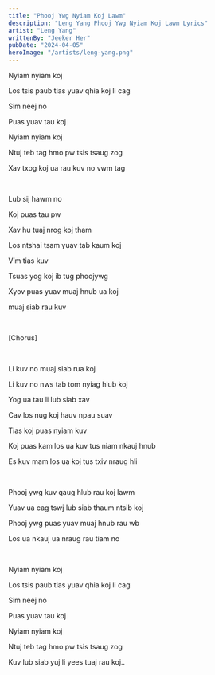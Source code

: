 ```yaml
---
title: "Phooj Ywg Nyiam Koj Lawm"
description: "Leng Yang Phooj Ywg Nyiam Koj Lawm Lyrics"
artist: "Leng Yang"
writtenBy: "Jeeker Her"
pubDate: "2024-04-05"
heroImage: "/artists/leng-yang.png"
---
```


Nyiam nyiam koj

Los tsis paub tias yuav qhia koj li cag

Sim neej no

Puas yuav tau koj

Nyiam nyiam koj

Ntuj teb tag hmo pw tsis tsaug zog

Xav txog koj ua rau kuv no vwm tag

<br />

Lub sij hawm no

Koj puas tau pw

Xav hu tuaj nrog koj tham

Los ntshai tsam yuav tab kaum koj

Vim tias kuv

Tsuas yog koj ib tug phoojywg

Xyov puas yuav muaj hnub ua koj

muaj siab rau kuv

<br />

[Chorus]

<br />

Li kuv no muaj siab rua koj

Li kuv no nws tab tom nyiag hlub koj

Yog ua tau li lub siab xav

Cav los nug koj hauv npau suav

Tias koj puas nyiam kuv

Koj puas kam los ua kuv tus niam nkauj hnub

Es kuv mam los ua koj tus txiv nraug hli

<br />

Phooj ywg kuv qaug hlub rau koj lawm

Yuav ua cag tswj lub siab thaum ntsib koj

Phooj ywg puas yuav muaj hnub rau wb

Los ua nkauj ua nraug rau tiam no

<br />

Nyiam nyiam koj

Los tsis paub tias yuav qhia koj li cag

Sim neej no

Puas yuav tau koj

Nyiam nyiam koj

Ntuj teb tag hmo pw tsis tsaug zog

Kuv lub siab yuj li yees tuaj rau koj..
